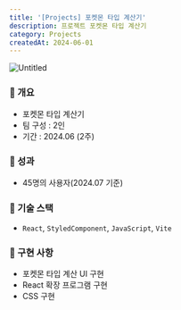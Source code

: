```yaml
---
title: '[Projects] 포켓몬 타입 계산기'
description: 프로젝트 포켓몬 타입 계산기
category: Projects
createdAt: 2024-06-01
---
```

![Untitled](/assets/projects/pokecal/pokecal.png)

### 📝 개요

- 포켓몬 타입 계산기
- 팀 구성 : 2인
- 기간 : 2024.06 (2주)

### 📝 성과

- 45명의 사용자(2024.07 기준)

### 📝 기술 스택

- `React`, `StyledComponent`, `JavaScript`, `Vite`

### 📝 구현 사항

- 포켓몬 타입 계산 UI 구현
- React 확장 프로그램 구현
- CSS 구현